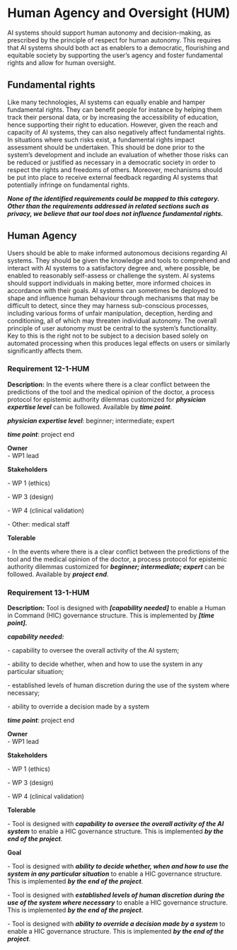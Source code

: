 # Human Agency and Oversight (HUM)

AI systems should support human autonomy and decision-making, as prescribed by the principle of respect for human autonomy. This requires that AI systems should both act as enablers to a democratic, flourishing and equitable society by supporting the user’s agency and foster fundamental rights and allow for human oversight.

## Fundamental rights

Like many technologies, AI systems can equally enable and hamper fundamental rights. They can benefit people for instance by helping them track their personal data, or by increasing the accessibility of education, hence supporting their right to education. However, given the reach and capacity of AI systems, they can also negatively affect fundamental rights. In situations where such risks exist, a fundamental rights impact assessment should be undertaken. This should be done prior to the system’s development and include an evaluation of whether those risks can be reduced or justified as necessary in a democratic society in order to respect the rights and freedoms of others. Moreover, mechanisms should be put into place to receive external feedback regarding AI systems that potentially infringe on fundamental rights.

***None of the identified requirements could be mapped to this category. Other than the requirements addressed in related sections such as privacy, we believe that our tool does not influence fundamental rights.***

## Human Agency

Users should be able to make informed autonomous decisions regarding AI systems. They should be given the knowledge and tools to comprehend and interact with AI systems to a satisfactory degree and, where possible, be enabled to reasonably self-assess or challenge the system. AI systems should support individuals in making better, more informed choices in accordance with their goals. AI systems can sometimes be deployed to shape and influence human behaviour through mechanisms that may be difficult to detect, since they may harness sub-conscious processes, including various forms of unfair manipulation, deception, herding and conditioning, all of which may threaten individual autonomy. The overall principle of user autonomy must be central to the system’s functionality. Key to this is the right not to be subject to a decision based solely on automated processing when this produces legal effects on users or similarly significantly affects them.

### Requirement 12-1-HUM

**Description:** In the events where there is a clear conflict between the predictions of the tool and the medical opinion of the doctor, a process protocol for epistemic authority dilemmas customized for ***physician expertise level*** can be followed. Available by ***time point***.

***physician expertise level***: beginner; intermediate; expert

***time point***: project end

**Owner**\
- WP1 lead

**Stakeholders**

\- WP 1 (ethics)

\- WP 3 (design)

\- WP 4 (clinical validation)

\- Other: medical staff

**Tolerable**

\- In the events where there is a clear conflict between the predictions of the tool and the medical opinion of the doctor, a process protocol for epistemic authority dilemmas customized for ***beginner; intermediate; expert*** can be followed. Available by ***project end***.

### Requirement 13-1-HUM

**Description:** Tool is designed with ***\[capability needed\]*** to enable a Human in Command (HIC) governance structure. This is implemented by ***\[time point\].***

***capability needed:***

\- capability to oversee the overall activity of the AI system;

\- ability to decide whether, when and how to use the system in any particular situation;

\- established levels of human discretion during the use of the system where necessary;

\- ability to override a decision made by a system

***time point***: project end

**Owner**\
- WP1 lead

**Stakeholders**

\- WP 1 (ethics)

\- WP 3 (design)

\- WP 4 (clinical validation)

**Tolerable**

\- Tool is designed with ***capability to oversee the overall activity of the AI system*** to enable a HIC governance structure. This is implemented ***by the end of the project***.

**Goal** 

\- Tool is designed with ***ability to decide whether, when and how to use the system in any particular situation*** to enable a HIC governance structure. This is implemented ***by the end of the project***.

\- Tool is designed with ***established levels of human discretion during the use of the system where necessary*** to enable a HIC governance structure. This is implemented ***by the end of the project***.

\- Tool is designed with ***ability to override a decision made by a system*** to enable a HIC governance structure. This is implemented ***by the end of the project***.
